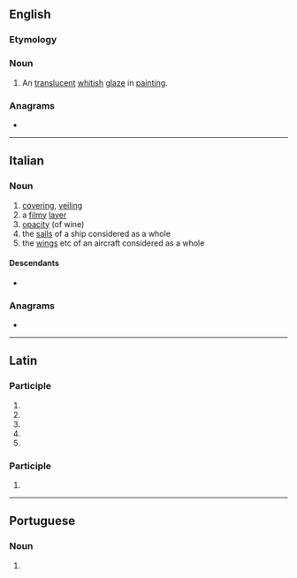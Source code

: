 ==English==

===Etymology===
{{etyl|it|en}}

===Noun===
{{en-noun|~|s|velature}}

# {{lb|en|arts}} An [[translucent]] [[whitish]] [[glaze]] in [[painting]].

===Anagrams===
* {{anagrams|en|a=aaelrtuv|lavature}}

----

==Italian==

===Noun===
{{it-noun|f}}

# [[covering]], [[veiling]]
# a [[filmy]] [[layer]]
# [[opacity]] (of wine)
# the [[sail]]s of a ship considered as a whole
# the [[wing]]s etc of an aircraft considered as a whole

====Descendants====
* {{desc|en|velatura|bor=1}}

===Anagrams===
* {{anagrams|it|a=aaelrtuv|lavature|levatura|urlavate|valutare|valuterà}}

----

==Latin==

===Participle===
{{la-part-form|vēlātūra}}

# {{inflection of|la|vēlātūrus||nom|f|s}}
# {{inflection of|la|vēlātūrus||nom|n|p}}
# {{inflection of|la|vēlātūrus||acc|n|p}}
# {{inflection of|la|vēlātūrus||voc|f|s}}
# {{inflection of|la|vēlātūrus||voc|n|p}}

===Participle===
{{la-part-form|vēlātūrā}}

# {{inflection of|la|vēlātūrus||abl|f|s}}

----

==Portuguese==

===Noun===
{{pt-noun|f}}

# {{alternative form of|pt|veladura}}